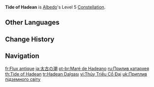 {{Constellation Infobox
|image       = Constellation Tide of Hadean.png
|description = Increases the Level of [[Rite of Progeniture: Tectonic Tide]] by 3.<br>Maximum upgrade level is 15.
|level       = 5
|character   = Albedo
|utility1    = Talent Level Increase
|utility2    = Elemental Burst Level Increase
}}
'''Tide of Hadean''' is [[Albedo]]'s Level 5 [[Constellation]].

==Other Languages==
{{Other Languages
|en      = Tide of Hadean
|zhs     = 冥古之潮
|zhs_rm  = Mínggǔ zhī Cháo
|zht     = 冥古之潮
|zht_rm  = Mínggǔ zhī Cháo
|zh_tl   = Tide of Hadean
|ja      = 太古の潮
|ja_rm   = Taiko no Shio
|ja_tl   = Tide of Ancient Times
|ko      = 명왕누대의 파동
|ko_rm   = Myeongwangnudae-ui padong
|ko_tl   = Tide of the Hadean Eon
|es      = Marea del Hádico
|es_tl   = Tide of the Hadic
|fr      = Flux antique
|fr_tl   = Ancient Flow
|ru      = Прилив катархея
|ru_tl   = Tide of {{w|Katarche}}
|th      = Tide of Hadean
|vi      = Thủy Triều Cổ Đại
|vi_tl   = Ancient Tide
|de      = Gezeiten der Unterwelt
|de_tl   = Tides of the Underworld
|id      = Tide of Hadean
|pt      = Maré de Hadeano
|pt_tl   = Tide of Hadean
|tr      = Hadean Dalgası
|tr_tl   = Hadean Waves
|it      = Era geologica
|it_tl   = Geological Era
}}

==Change History==
{{Change History|1.2}}

==Navigation==
{{Talent Navbox|Albedo}}

[[fr:Flux antique]]
[[ja:太古の潮]]
[[pt-br:Maré de Hadeano]]
[[ru:Прилив катархея]]
[[th:Tide of Hadean]]
[[tr:Hadean Dalgası]]
[[vi:Thủy Triều Cổ Đại]]
[[uk:Приплив підземного світу]]